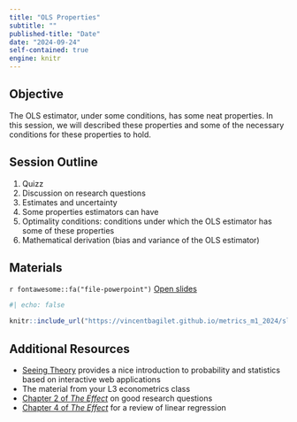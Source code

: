 ```yaml
---
title: "OLS Properties"
subtitle: ""
published-title: "Date"
date: "2024-09-24"
self-contained: true
engine: knitr
---
```


::: callout-tip
## Objective

The OLS estimator, under some conditions, has some neat properties. In this session, we will described these properties and some of the necessary conditions for these properties to hold.
:::

## Session Outline

1.  Quizz
1.  Discussion on research questions
3.  Estimates and uncertainty
4.  Some properties estimators can have
5.  Optimality conditions: conditions under which the OLS estimator has some of these properties
5.  Mathematical derivation (bias and variance of the OLS estimator)

## Materials

`r fontawesome::fa("file-powerpoint")` [Open slides](../slides/lecture_2/slides_2_properties.html)

```r
#| echo: false

knitr::include_url("https://vincentbagilet.github.io/metrics_m1_2024/slides/lecture_2/slides_2_properties.html")
```

<!-- These slides are built on the material Clément Gorin taught two years ago. -->


<!-- *This section will describe the exercise that we will do in class and provide links to the data sets and tools used.* -->

<!-- Since the TDs have not yet started, we will use Google Collabs to run today's code online. In the future, you will use R Studio. -->

## Additional Resources

-   [Seeing Theory](https://seeing-theory.brown.edu/) provides a nice introduction to probability and statistics based on interactive web applications
-   The material from your L3 econometrics class
-   [Chapter 2 of *The Effect*](https://theeffectbook.net/ch-ResearchQuestions.html) on good research questions
-   [Chapter 4 of *The Effect*](https://theeffectbook.net/ch-DescribingRelationships.html) for a review of linear regression
